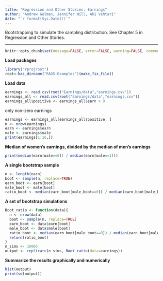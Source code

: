 ```yaml
---
title: "Regression and Other Stories: Earnings"
author: "Andrew Gelman, Jennifer Hill, Aki Vehtari"
date: "`r format(Sys.Date())`"
---
```

Bootstrapping to simulate the sampling distribution. See Chapter 5 in
Regression and Other Stories.

-------------


```r
knitr::opts_chunk$set(message=FALSE, error=FALSE, warning=FALSE, comment=NA)
```

**Load packages**

```r
library("rprojroot")
root<-has_dirname("RAOS-Examples")$make_fix_file()
```

**Load data**

```r
earnings <- read.csv(root("Earnings/data","earnings.csv"))
earnings_all <- read.csv(root("Earnings/data","earnings.csv"))
earnings_all$positive <- earnings_all$earn > 0
```

only non-zero earnings

```r
earnings <- earnings_all[earnings_all$positive, ]
n <- nrow(earnings)
earn <- earnings$earn
male <- earnings$male
print(earnings[1:10,])
```

**Median of women's earnings, divided by the median of men's earnings**

```r
print(median(earn[male==0]) / median(earn[male==1]))
```

**A single bootstrap sample**

```r
n <- length(earn)
boot <- sample(n, replace=TRUE)
earn_boot <- earn[boot]
male_boot <- male[boot]
ratio_boot <- median(earn_boot[male_boot==0]) / median(earn_boot[male_boot==1])
```

**A set of bootstrap simulations**

```r
Boot_ratio <- function(data){
  n <- nrow(data)
  boot <- sample(n, replace=TRUE)
  earn_boot <- data$earn[boot]
  male_boot <- data$male[boot]
  ratio_boot <- median(earn_boot[male_boot==0]) / median(earn_boot[male_boot==1])
  return(ratio_boot)
}
n_sims <- 10000
output <- replicate(n_sims, Boot_ratio(data=earnings))
```

**Summarize the results graphically and numerically**

```r
hist(output)
print(sd(output))
```

